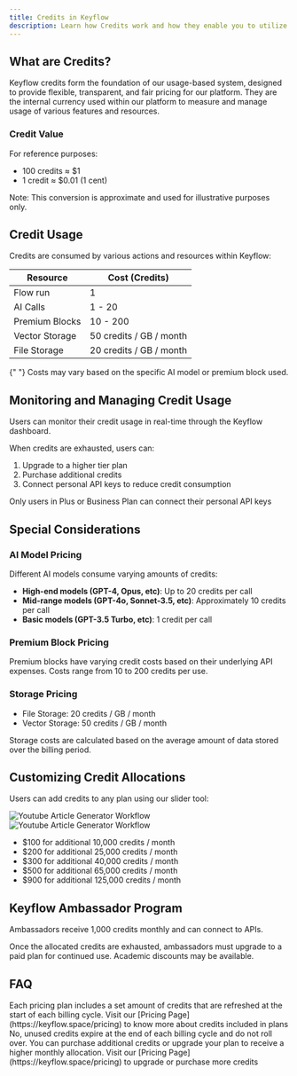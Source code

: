 ```yaml
---
title: Credits in Keyflow
description: Learn how Credits work and how they enable you to utilize the app’s features.
---
```


## What are Credits?

Keyflow credits form the foundation of our usage-based system, designed to provide flexible, transparent, and fair pricing for our platform. They are the internal currency used within our platform to measure and manage usage of various features and resources.

### Credit Value

For reference purposes:

- 100 credits ≈ $1
- 1 credit ≈ $0.01 (1 cent)

Note: This conversion is approximate and used for illustrative purposes only.

## Credit Usage

Credits are consumed by various actions and resources within Keyflow:

| Resource       | Cost (Credits)          |
| -------------- | ----------------------- |
| Flow run       | 1                       |
| AI Calls       | 1 - 20                  |
| Premium Blocks | 10 - 200                |
| Vector Storage | 50 credits / GB / month |
| File Storage   | 20 credits / GB / month |

<Note>
  {" "}
  Costs may vary based on the specific AI model or premium block used.
</Note>

## Monitoring and Managing Credit Usage

Users can monitor their credit usage in real-time through the Keyflow dashboard.

When credits are exhausted, users can:

1. Upgrade to a higher tier plan
2. Purchase additional credits
3. Connect personal API keys to reduce credit consumption

<Warning>
  Only users in Plus or Business Plan can connect their personal API keys
</Warning>

## Special Considerations

### AI Model Pricing

Different AI models consume varying amounts of credits:

- **High-end models (GPT-4, Opus, etc)**: Up to 20 credits per call
- **Mid-range models (GPT-4o, Sonnet-3.5, etc)**: Approximately 10 credits per call
- **Basic models (GPT-3.5 Turbo, etc)**: 1 credit per call

### Premium Block Pricing

Premium blocks have varying credit costs based on their underlying API expenses. Costs range from 10 to 200 credits per use.

### Storage Pricing

- File Storage: 20 credits / GB / month
- Vector Storage: 50 credits / GB / month

<Note>
  Storage costs are calculated based on the average amount of data stored over
  the billing period.
</Note>

## Customizing Credit Allocations

Users can add credits to any plan using our slider tool:

<Frame>
  <img
    className="block dark:hidden"
    src="/images/credit-slider-light.png"
    alt="Youtube Article Generator Workflow"
  />
  <img
    className="hidden dark:block"
    src="/images/credit-slider-dark.png"
    alt="Youtube Article Generator Workflow"
  />
</Frame>

- $100 for additional 10,000 credits / month
- $200 for additional 25,000 credits / month
- $300 for additional 40,000 credits / month
- $500 for additional 65,000 credits / month
- $900 for additional 125,000 credits / month

## Keyflow Ambassador Program

Ambassadors receive 1,000 credits monthly and can connect to APIs.

Once the allocated credits are exhausted, ambassadors must upgrade to a paid plan for continued use. Academic discounts may be available.

## FAQ

<AccordionGroup>
  <Accordion title="What is the monthly credit allocation?">
    Each pricing plan includes a set amount of credits that are refreshed at the
    start of each billing cycle. Visit our [Pricing
    Page](https://keyflow.space/pricing) to know more about credits included in
    plans
  </Accordion>
  <Accordion title="Do unused credits carry over to the next month?">
    No, unused credits expire at the end of each billing cycle and do not roll
    over.
  </Accordion>
  <Accordion title="How can I get more credits?">
    You can purchase additional credits or upgrade your plan to receive a higher
    monthly allocation. Visit our [Pricing Page](https://keyflow.space/pricing)
    to upgrade or purchase more credits
  </Accordion>
</AccordionGroup>
